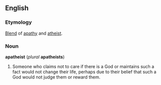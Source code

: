 {{RfdProto}}

==English==
===Etymology===
[[Blend]] of [[apathy]] and [[atheist]].

===Noun===
'''apatheist''' (''plural'' '''apatheists''')

#Someone who claims not to care if there is a God or maintains such a fact would not change their life, perhaps due to their belief that such a God would not judge them or reward them.

{{protologism}}